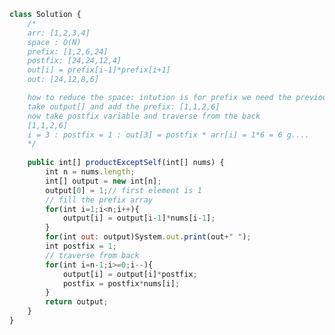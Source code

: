 ```js
class Solution {
    /*
    arr: [1,2,3,4]
    space : O(N)
    prefix: [1,2,6,24]
    postfix: [24,24,12,4]
    out[i] = prefix[i-1]*prefix[i+1]
    out: [24,12,8,6]

    how to reduce the space: intution is for prefix we need the previous element so we can use that 
    take output[] and add the prefix: [1,1,2,6]  
    now take postfix variable and traverse from the back
    [1,1,2,6] 
    i = 3 : postfix = 1 : out[3] = postfix * arr[i] = 1*6 = 6 g....
    */
    
    public int[] productExceptSelf(int[] nums) {
        int n = nums.length;
        int[] output = new int[n];
        output[0] = 1;// first element is 1
        // fill the prefix array
        for(int i=1;i<n;i++){
            output[i] = output[i-1]*nums[i-1];
        }
        for(int out: output)System.out.print(out+" ");
        int postfix = 1;
        // traverse from back
        for(int i=n-1;i>=0;i--){
            output[i] = output[i]*postfix;
            postfix = postfix*nums[i];
        }
        return output;
    }
}
```